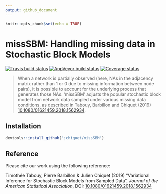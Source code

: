 ```yaml
---
output: github_document
---
```


```r
knitr::opts_chunk$set(echo = TRUE)
```

# missSBM: Handling missing data in Stochastic Block Models

[![Travis build status](https://travis-ci.org/jchiquet/missSBM.svg?branch=master)](https://travis-ci.org/jchiquet/missSBM)
[![AppVeyor build status](https://ci.appveyor.com/api/projects/status/github/jchiquet/missSBM?branch=master&svg=true)](https://ci.appveyor.com/project/jchiquet/missSBM)
[![Coverage status](https://codecov.io/gh/jchiquet/missSBM/branch/master/graph/badge.svg)](https://codecov.io/github/jchiquet/missSBM?branch=master)

> When a network is partially observed (here, NAs in the adjacency matrix rather than 1 or 0  due to missing information between node pairs), it is possible to account for the underlying process that generates those NAs. 'missSBM' adjusts the popular stochastic block model from network data  sampled under various missing data conditions, as described in Tabouy, Barbillon and Chiquet (2019) [10.1080/01621459.2018.1562934](https://doi.org/10.1080/01621459.2018.1562934).

## Installation

```r
devtools::install_github("jchiquet/missSBM")
```

## Reference

Please cite our work using the following reference:

Timothée Tabouy, Pierre Barbillon & Julien Chiquet (2019) "Variational Inference for Stochastic Block Models from Sampled Data", _Journal of the American Statistical Association_, DOI: [10.1080/01621459.2018.1562934](https://doi.org/10.1080/01621459.2018.1562934)

